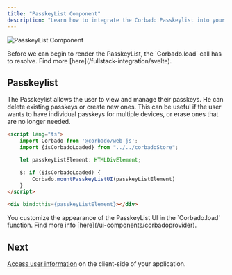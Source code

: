 ```yaml
---
title: "PasskeyList Component"
description: "Learn how to integrate the Corbado Passkeylist into your Svelte or SvelteKit application."
---
```




![PasskeyList Component](/images/frontend-integration/ui-components/passkeylist/passkeylist.webp)

<Warning>
    Before we can begin to render the PasskeyList, the `Corbado.load` call has to resolve.
    Find more [here](/fullstack-integration/svelte).
</Warning>

## Passkeylist

The Passkeylist allows the user to view and manage their passkeys.
He can delete existing passkeys or create new ones.
This can be useful if the user wants to have individual passkeys for multiple devices, or erase ones
that are no longer needed.

```html routes/+page.svelte
<script lang="ts">
    import Corbado from '@corbado/web-js';
    import {isCorbadoLoaded} from "../../corbadoStore";

    let passkeyListElement: HTMLDivElement;

    $: if ($isCorbadoLoaded) {
        Corbado.mountPasskeyListUI(passkeyListElement)
    }
</script>

<div bind:this={passkeyListElement}></div>
```

<Note>
    You customize the appearance of the PasskeyList UI in the `Corbado.load` function.
    Find more info [here](/ui-components/corbadoprovider).
</Note>

<StylingTranslationCards />

## Next

[Access user information](/fullstack-integration/svelte/authentication-state-client) on the client-side of your application.